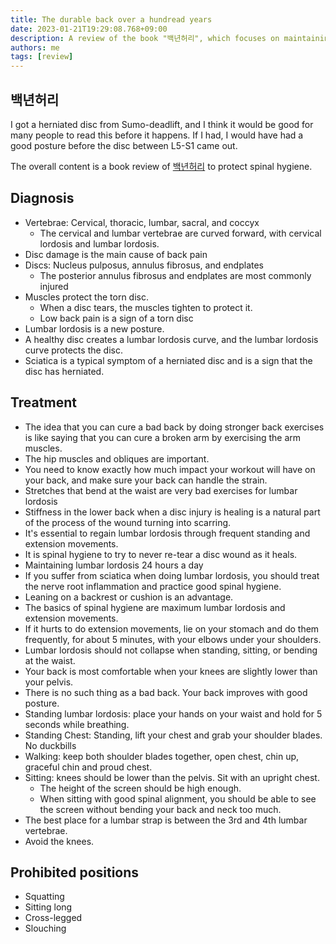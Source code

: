 ```yaml
---
title: The durable back over a hundread years
date: 2023-01-21T19:29:08.768+09:00
description: A review of the book "백년허리", which focuses on maintaining spinal hygiene and preventing disc damage
authors: me
tags: [review]
---
```


## 백년허리

I got a herniated disc from Sumo-deadlift, and I think it would be good for many people to read this before it happens.
If I had, I would have had a good posture before the disc between L5-S1 came out.

The overall content is a book review of [백년허리](https://link.coupang.com/a/MTwds) to protect spinal hygiene.

## Diagnosis

- Vertebrae: Cervical, thoracic, lumbar, sacral, and coccyx
  - The cervical and lumbar vertebrae are curved forward, with cervical lordosis and lumbar lordosis.
- Disc damage is the main cause of back pain
- Discs: Nucleus pulposus, annulus fibrosus, and endplates
  - The posterior annulus fibrosus and endplates are most commonly injured
- Muscles protect the torn disc.
  - When a disc tears, the muscles tighten to protect it.
  - Low back pain is a sign of a torn disc
- Lumbar lordosis is a new posture.
- A healthy disc creates a lumbar lordosis curve, and the lumbar lordosis curve protects the disc.
- Sciatica is a typical symptom of a herniated disc and is a sign that the disc has herniated.

## Treatment

- The idea that you can cure a bad back by doing stronger back exercises is like saying that you can cure a broken arm by exercising the arm muscles.
- The hip muscles and obliques are important.
- You need to know exactly how much impact your workout will have on your back, and make sure your back can handle the strain.
- Stretches that bend at the waist are very bad exercises for lumbar lordosis
- Stiffness in the lower back when a disc injury is healing is a natural part of the process of the wound turning into scarring.
- It's essential to regain lumbar lordosis through frequent standing and extension movements.
- It is spinal hygiene to try to never re-tear a disc wound as it heals.
- Maintaining lumbar lordosis 24 hours a day
- If you suffer from sciatica when doing lumbar lordosis, you should treat the nerve root inflammation and practice good spinal hygiene.
- Leaning on a backrest or cushion is an advantage.
- The basics of spinal hygiene are maximum lumbar lordosis and extension movements.
- If it hurts to do extension movements, lie on your stomach and do them frequently, for about 5 minutes, with your elbows under your shoulders.
- Lumbar lordosis should not collapse when standing, sitting, or bending at the waist.
- Your back is most comfortable when your knees are slightly lower than your pelvis.
- There is no such thing as a bad back. Your back improves with good posture.
- Standing lumbar lordosis: place your hands on your waist and hold for 5 seconds while breathing.
- Standing Chest: Standing, lift your chest and grab your shoulder blades. No duckbills
- Walking: keep both shoulder blades together, open chest, chin up, graceful chin and proud chest.
- Sitting: knees should be lower than the pelvis. Sit with an upright chest.
  - The height of the screen should be high enough.
  - When sitting with good spinal alignment, you should be able to see the screen without bending your back and neck too much.
- The best place for a lumbar strap is between the 3rd and 4th lumbar vertebrae.
- Avoid the knees.

## Prohibited positions

- Squatting
- Sitting long
- Cross-legged
- Slouching
